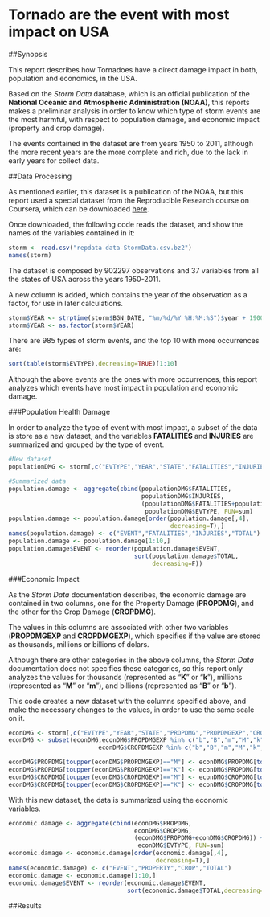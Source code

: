 Tornado are the event with most impact on USA
=============================================

##Synopsis

This report describes how Tornadoes have a direct damage impact in both, population and economics, in the USA.

Based on the *Storm Data* database, which is an official publication of the **National Oceanic and Atmospheric Administration (NOAA)**, this reports makes a preliminar analysis in order to know which type of storm events are the most harmful, with respect to population damage, and economic impact (property and crop damage).

The events contained in the dataset are from years 1950 to 2011, although the more recent years are the more complete and rich, due to the lack in early years for collect data.


##Data Processing

As mentioned earlier, this dataset is a publication of the NOAA, but this report used a special dataset from the Reproducible Research course on Coursera, which can be downloaded [here](https://d396qusza40orc.cloudfront.net/repdata%2Fdata%2FStormData.csv.bz2).

Once downloaded, the following code reads the dataset, and show the names of the variables contained in it:

```r
storm <- read.csv("repdata-data-StormData.csv.bz2")
names(storm)
```

The dataset is composed by 902297 observations and 37 variables from all the states of USA across the years 1950-2011.

A new column is added, which contains the year of the observation as a factor, for use in later calculations.

```r
storm$YEAR <- strptime(storm$BGN_DATE, "%m/%d/%Y %H:%M:%S")$year + 1900
storm$YEAR <- as.factor(storm$YEAR)
```

There are 985 types of storm events, and the top 10 with more occurrences are:

```r
sort(table(storm$EVTYPE),decreasing=TRUE)[1:10]
```

Although the above events are the ones with more occurrences, this report analyzes which events have most impact in population and economic damage.


###Population Health Damage

In order to analyze the type of event with most impact, a subset of the data is store as a new dataset, and the variables **FATALITIES** and **INJURIES** are summarized and grouped by the type of event.

```r
#New dataset
populationDMG <- storm[,c("EVTYPE","YEAR","STATE","FATALITIES","INJURIES")]

#Summarized data
population.damage <- aggregate(cbind(populationDMG$FATALITIES,
                                     populationDMG$INJURIES,
                                     (populationDMG$FATALITIES+populationDMG$INJURIES)) ~ 
                                      populationDMG$EVTYPE, FUN=sum)
population.damage <- population.damage[order(population.damage[,4],
                                             decreasing=T),]
names(population.damage) <- c("EVENT","FATALITIES","INJURIES","TOTAL")
population.damage <- population.damage[1:10,]
population.damage$EVENT <- reorder(population.damage$EVENT,
                                   sort(population.damage$TOTAL,
                                        decreasing=F))
```


###Economic Impact

As the *Storm Data* documentation describes, the economic damage are contained in two columns, one for the Property Damage (**PROPDMG**), and the other for the Crop Damage (**CROPDMG**).

The values in this columns are associated with other two variables (**PROPDMGEXP** and **CROPDMGEXP**), which specifies if the value are stored as thousands, millions or billions of dolars.

Although there are other categories in the above columns, the *Storm Data* documentation does not specifies these categories, so this report only analyzes the values for thousands (represented as "**K**" or "**k**"), millions (represented as "**M**" or "**m**"), and billions (represented as "**B**" or "**b**").

This code creates a new dataset with the columns specified above, and make the necessary changes to the values, in order to use the same scale on it.

```r
econDMG <- storm[,c("EVTYPE","YEAR","STATE","PROPDMG","PROPDMGEXP","CROPDMG","CROPDMGEXP")]
econDMG <- subset(econDMG,econDMG$PROPDMGEXP %in% c("b","B","m","M","k","K") | 
                         econDMG$CROPDMGEXP %in% c("b","B","m","M","k","K"))

econDMG$PROPDMG[toupper(econDMG$PROPDMGEXP)=="M"] <- econDMG$PROPDMG[toupper(econDMG$PROPDMGEXP)=="M"]/1000
econDMG$PROPDMG[toupper(econDMG$PROPDMGEXP)=="K"] <- econDMG$PROPDMG[toupper(econDMG$PROPDMGEXP)=="K"]/1e+06
econDMG$CROPDMG[toupper(econDMG$CROPDMGEXP)=="M"] <- econDMG$CROPDMG[toupper(econDMG$CROPDMGEXP)=="M"]/1000
econDMG$CROPDMG[toupper(econDMG$CROPDMGEXP)=="K"] <- econDMG$CROPDMG[toupper(econDMG$CROPDMGEXP)=="K"]/1e+06
```

With this new dataset, the data is summarized using the economic variables.

```r
economic.damage <- aggregate(cbind(econDMG$PROPDMG,
                                   econDMG$CROPDMG,
                                   (econDMG$PROPDMG+econDMG$CROPDMG)) ~ 
                                    econDMG$EVTYPE, FUN=sum)
economic.damage <- economic.damage[order(economic.damage[,4],
                                         decreasing=T),]
names(economic.damage) <- c("EVENT","PROPERTY","CROP","TOTAL")
economic.damage <- economic.damage[1:10,]
economic.damage$EVENT <- reorder(economic.damage$EVENT,
                                 sort(economic.damage$TOTAL,decreasing=F))
```


##Results
